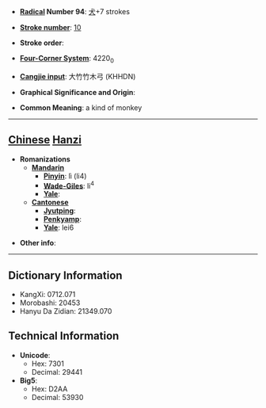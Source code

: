* '''[[Wiktionary:Chinese radical index| Radical]] Number 94''': [[Wiktionary:Chinese radical index 犬|犬]]+7 strokes

* '''[[Wiktionary:Chinese total strokes index|Stroke number]]''': [[Wiktionary:Chinese total strokes index 10|10]]

* '''Stroke order''': 

* '''[[Wiktionary:Chinese four corner index|Four-Corner System]]''': 4220<sub>0</sub>

* '''[[Wiktionary:Chinese Cangjie index|Cangjie input]]''': 大竹竹木弓 (KHHDN)

* '''Graphical Significance and Origin''': 

* '''Common Meaning''': a kind of monkey

----

== [[Chinese]] [[Hanzi]] ==

* '''Romanizations'''
** '''[[Mandarin]]'''
*** '''[[Pinyin]]''': lì (li4)
*** '''[[Wade-Giles]]''': li<sup>4</sup>
*** '''[[Yale]]''': 
** '''[[Cantonese]]'''
*** '''[[Jyutping]]''':
*** '''[[Penkyamp]]''': 
*** '''[[Yale]]''': lei6

* '''Other info''': 

----

== Dictionary Information ==

* KangXi: 0712.071
* Morobashi: 20453
* Hanyu Da Zidian: 21349.070

== Technical Information ==

* '''Unicode''':
** Hex: 7301
** Decimal: 29441
* '''Big5''':
** Hex: D2AA
** Decimal: 53930